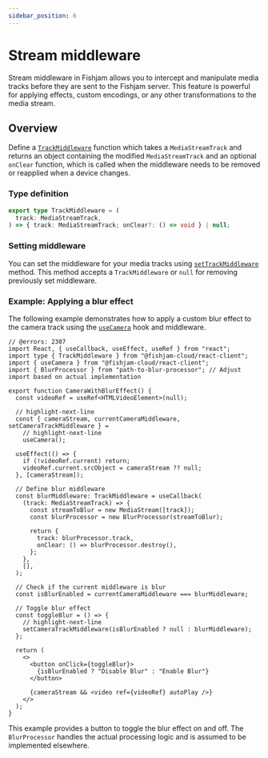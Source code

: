 ```yaml
---
sidebar_position: 6
---
```


# Stream middleware

Stream middleware in Fishjam allows you to intercept and manipulate media tracks before they are sent to the Fishjam server.
This feature is powerful for applying effects, custom encodings, or any other transformations to the media stream.

## Overview

Define a [`TrackMiddleware`](/api/web/type-aliases/TrackMiddleware) function which takes a `MediaStreamTrack` and returns an object containing the modified `MediaStreamTrack`
and an optional `onClear` function, which is called when the middleware needs to be removed or reapplied when a device changes.

### Type definition

```typescript
export type TrackMiddleware = (
  track: MediaStreamTrack,
) => { track: MediaStreamTrack; onClear?: () => void } | null;
```

### Setting middleware

You can set the middleware for your media tracks using [`setTrackMiddleware`](/api/web/functions/useCamera) method. This method accepts a `TrackMiddleware` or `null` for removing previously set middleware.

### Example: Applying a blur effect

The following example demonstrates how to apply a custom blur effect to the camera track using the [`useCamera`](/api/web/functions/useCamera) hook and middleware.

```tsx
// @errors: 2307
import React, { useCallback, useEffect, useRef } from "react";
import type { TrackMiddleware } from "@fishjam-cloud/react-client";
import { useCamera } from "@fishjam-cloud/react-client";
import { BlurProcessor } from "path-to-blur-processor"; // Adjust import based on actual implementation

export function CameraWithBlurEffect() {
  const videoRef = useRef<HTMLVideoElement>(null);

  // highlight-next-line
  const { cameraStream, currentCameraMiddleware, setCameraTrackMiddleware } =
    // highlight-next-line
    useCamera();

  useEffect(() => {
    if (!videoRef.current) return;
    videoRef.current.srcObject = cameraStream ?? null;
  }, [cameraStream]);

  // Define blur middleware
  const blurMiddleware: TrackMiddleware = useCallback(
    (track: MediaStreamTrack) => {
      const streamToBlur = new MediaStream([track]);
      const blurProcessor = new BlurProcessor(streamToBlur);

      return {
        track: blurProcessor.track,
        onClear: () => blurProcessor.destroy(),
      };
    },
    [],
  );

  // Check if the current middleware is blur
  const isBlurEnabled = currentCameraMiddleware === blurMiddleware;

  // Toggle blur effect
  const toggleBlur = () => {
    // highlight-next-line
    setCameraTrackMiddleware(isBlurEnabled ? null : blurMiddleware);
  };

  return (
    <>
      <button onClick={toggleBlur}>
        {isBlurEnabled ? "Disable Blur" : "Enable Blur"}
      </button>

      {cameraStream && <video ref={videoRef} autoPlay />}
    </>
  );
}
```

This example provides a button to toggle the blur effect on and off. The `BlurProcessor` handles the actual processing logic and is assumed to be implemented elsewhere.
